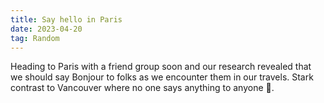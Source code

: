 ```yaml
---
title: Say hello in Paris
date: 2023-04-20
tag: Random
---
```


Heading to Paris with a friend group soon and our research revealed that we should say Bonjour to folks 
as we encounter them in our travels. Stark contrast to Vancouver where no one says anything to anyone 🤣.
